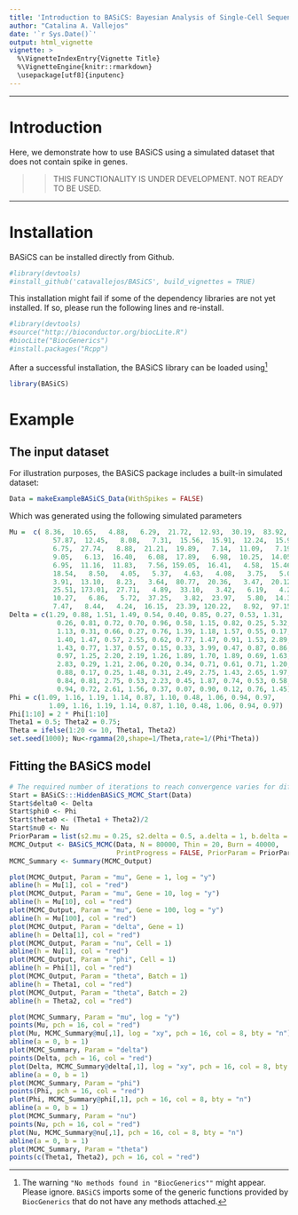 ```yaml
---
title: 'Introduction to BASiCS: Bayesian Analysis of Single-Cell Sequencing data (no spike case)'
author: "Catalina A. Vallejos"
date: '`r Sys.Date()`'
output: html_vignette
vignette: >
  %\VignetteIndexEntry{Vignette Title} 
  %\VignetteEngine{knitr::rmarkdown} 
  \usepackage[utf8]{inputenc}
---
```


***

# Introduction 

Here, we demonstrate how to use BASiCS using a simulated dataset that does not contain spike in genes. 

>> THIS FUNCTIONALITY IS UNDER DEVELOPMENT. NOT READY TO BE USED.

***

# Installation

BASiCS can be installed directly from Github. 

```r
#library(devtools)
#install_github('catavallejos/BASiCS', build_vignettes = TRUE)
```

This installation might fail if some of the dependency libraries are not yet installed. If so, please run the following lines and re-install. 

```r
#library(devtools)
#source("http://bioconductor.org/biocLite.R")
#biocLite("BiocGenerics")
#install.packages("Rcpp")
```

After a successful installation, the BASiCS library can be loaded using[^footnoteInstall] 

```r
library(BASiCS)
```

[^footnoteInstall]: The warning `"No methods found in "BiocGenerics""` might appear. Please ignore. `BASiCS` imports some of the generic functions provided by `BiocGenerics` that do not have any methods attached.

# Example

##  The input dataset

For illustration purposes, the BASiCS package includes a built-in simulated dataset:

```r
Data = makeExampleBASiCS_Data(WithSpikes = FALSE)
```

Which was generated using the following simulated parameters

```r
Mu =  c( 8.36,  10.65,   4.88,   6.29,  21.72,  12.93,  30.19,  83.92,   3.89,   6.34,
           57.87,  12.45,   8.08,   7.31,  15.56,  15.91,  12.24,  15.96,  19.14,   4.20,
           6.75,  27.74,   8.88,  21.21,  19.89,   7.14,  11.09,   7.19,  20.64,  73.90,
           9.05,   6.13,  16.40,   6.08,  17.89,   6.98,  10.25,  14.05,   8.14,   5.67,
           6.95,  11.16,  11.83,   7.56, 159.05,  16.41,   4.58,  15.46,  10.96,  25.05,
           18.54,   8.50,   4.05,   5.37,   4.63,   4.08,   3.75,   5.02,  27.74,  10.28,
           3.91,  13.10,   8.23,   3.64,  80.77,  20.36,   3.47,  20.12,  13.29,   7.92,
           25.51, 173.01,  27.71,   4.89,  33.10,   3.42,   6.19,   4.29,   5.19,   8.36,
           10.27,   6.86,   5.72,  37.25,   3.82,  23.97,   5.80,  14.30,  29.07,   5.30,
           7.47,   8.44,   4.24,  16.15,  23.39, 120.22,   8.92,  97.15,   9.75,  10.07)
Delta = c(1.29, 0.88, 1.51, 1.49, 0.54, 0.40, 0.85, 0.27, 0.53, 1.31,
            0.26, 0.81, 0.72, 0.70, 0.96, 0.58, 1.15, 0.82, 0.25, 5.32,
            1.13, 0.31, 0.66, 0.27, 0.76, 1.39, 1.18, 1.57, 0.55, 0.17,
            1.40, 1.47, 0.57, 2.55, 0.62, 0.77, 1.47, 0.91, 1.53, 2.89,
            1.43, 0.77, 1.37, 0.57, 0.15, 0.33, 3.99, 0.47, 0.87, 0.86,
            0.97, 1.25, 2.20, 2.19, 1.26, 1.89, 1.70, 1.89, 0.69, 1.63,
            2.83, 0.29, 1.21, 2.06, 0.20, 0.34, 0.71, 0.61, 0.71, 1.20,
            0.88, 0.17, 0.25, 1.48, 0.31, 2.49, 2.75, 1.43, 2.65, 1.97,
            0.84, 0.81, 2.75, 0.53, 2.23, 0.45, 1.87, 0.74, 0.53, 0.58,
            0.94, 0.72, 2.61, 1.56, 0.37, 0.07, 0.90, 0.12, 0.76, 1.45)
Phi = c(1.09, 1.16, 1.19, 1.14, 0.87, 1.10, 0.48, 1.06, 0.94, 0.97,
          1.09, 1.16, 1.19, 1.14, 0.87, 1.10, 0.48, 1.06, 0.94, 0.97)
Phi[1:10] = 2 * Phi[1:10]
Theta1 = 0.5; Theta2 = 0.75;
Theta = ifelse(1:20 <= 10, Theta1, Theta2)
set.seed(1000); Nu<-rgamma(20,shape=1/Theta,rate=1/(Phi*Theta))
```

## Fitting the BASiCS model

```r
# The required number of iterations to reach convergence varies for different datasets
Start = BASiCS:::HiddenBASiCS_MCMC_Start(Data)
Start$delta0 <- Delta
Start$phi0 <- Phi
Start$theta0 <- (Theta1 + Theta2)/2
Start$nu0 <- Nu
PriorParam = list(s2.mu = 0.25, s2.delta = 0.5, a.delta = 1, b.delta = 1, p.phi = rep(1, times = 20), a.phi = 1, b.phi = 1, a.s = 1, b.s = 1, a.theta = 1, b.theta = 1)
MCMC_Output <- BASiCS_MCMC(Data, N = 80000, Thin = 20, Burn = 40000, 
                           PrintProgress = FALSE, PriorParam = PriorParam) #Start = Start
MCMC_Summary <- Summary(MCMC_Output)
```


```r
plot(MCMC_Output, Param = "mu", Gene = 1, log = "y")
abline(h = Mu[1], col = "red")
plot(MCMC_Output, Param = "mu", Gene = 10, log = "y")
abline(h = Mu[10], col = "red")
plot(MCMC_Output, Param = "mu", Gene = 100, log = "y")
abline(h = Mu[100], col = "red")
plot(MCMC_Output, Param = "delta", Gene = 1)
abline(h = Delta[1], col = "red")
plot(MCMC_Output, Param = "nu", Cell = 1)
abline(h = Nu[1], col = "red")
plot(MCMC_Output, Param = "phi", Cell = 1)
abline(h = Phi[1], col = "red")
plot(MCMC_Output, Param = "theta", Batch = 1) 
abline(h = Theta1, col = "red")
plot(MCMC_Output, Param = "theta", Batch = 2) 
abline(h = Theta2, col = "red")
```

```r
plot(MCMC_Summary, Param = "mu", log = "y")
points(Mu, pch = 16, col = "red")
plot(Mu, MCMC_Summary@mu[,1], log = "xy", pch = 16, col = 8, bty = "n")
abline(a = 0, b = 1)
plot(MCMC_Summary, Param = "delta")
points(Delta, pch = 16, col = "red")
plot(Delta, MCMC_Summary@delta[,1], log = "xy", pch = 16, col = 8, bty = "n")
abline(a = 0, b = 1)
plot(MCMC_Summary, Param = "phi")
points(Phi, pch = 16, col = "red")
plot(Phi, MCMC_Summary@phi[,1], pch = 16, col = 8, bty = "n")
abline(a = 0, b = 1)
plot(MCMC_Summary, Param = "nu")
points(Nu, pch = 16, col = "red")
plot(Nu, MCMC_Summary@nu[,1], pch = 16, col = 8, bty = "n")
abline(a = 0, b = 1)
plot(MCMC_Summary, Param = "theta")
points(c(Theta1, Theta2), pch = 16, col = "red")
```

